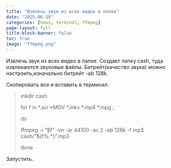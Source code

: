 ```yaml
---
title: "Извлечь звук из всех видео в папке"
date: "2025-06-19"
categories: [news, terminal, ffmpeg]
page-layout: full
title-block-banner: false
toc: true
image: "ffmpeg.png"
---
```



Извлечь звук из всех видео в папке. Создает папку cash, туда извлекаются звуковые файлы. Битрейт(качество звука) можно настроить,изначально битрейт -ab 128k.

Скопировать все и вставить в терминал.

> mkdir cash
> 
> for f in \*.avi \*MOV \*.mkv \*.mp4 \*.mpg ;
> 
> do
> 
> ffmpeg -i “\$f” -vn -ar 44100 -ac 2 -ab 128k -f mp3 cash/”\${f%.*}”.mp3
> 
> done

Запустить.
